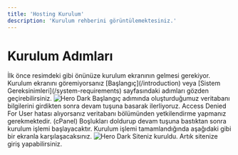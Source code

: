 ```yaml
---
title: 'Hosting Kurulum'
description: 'Kurulum rehberini görüntülemektesiniz.'
---
```


# Kurulum Adımları

<Steps>
<Step title="İlk Adım">
  İlk önce resimdeki gibi önünüze kurulum ekranının gelmesi gerekiyor. Kurulum ekranını göremiyorsanız [Başlangıç](/introduction) veya [Sistem Gereksinimleri](/system-requirements)  sayfasındaki adımları gözden geçirebilirsiniz.
  <img
  className="hidden dark:block"
  src="/images/baslangic.png"
  alt="Hero Dark"
  />
Başlangıç adımında oluşturduğumuz veritabanı bilgilerini girdikten sonra devam tuşuna basarak ilerliyoruz.
<Warning>Access Denied For User hatası alıyorsanız veritabanı bölümünden yetkilendirme yapmanız gerekmektedir. (cPanel)</Warning>

</Step>
<Step title="İkinci Adım">
  Boşlukları doldurup devam tuşuna bastıktan sonra kurulum işlemi başlayacaktır. Kurulum işlemi tamamlandığında aşağıdaki gibi bir ekranla karşılaşacaksınız.
    <img
  className="hidden dark:block"
  src="/images/baslangic.png"
  alt="Hero Dark"
  />
</Step>
<Step title="Son Adım">
  Siteniz kuruldu. Artık sitenize giriş yapabilirsiniz.
</Step>
</Steps>


